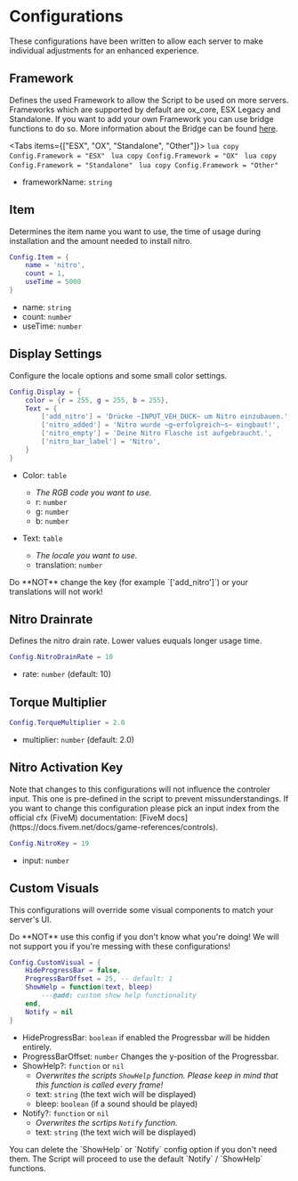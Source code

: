 
# Configurations

These configurations have been written to allow each server to make individual adjustments for an enhanced experience.

## Framework

Defines the used Framework to allow the Script to be used on more servers. Frameworks which are supported by default are ox_core, ESX Legacy and Standalone. If you want to add your own Framework you can use bridge functions to do so. More information about the Bridge can be found [here](/fivem/nitro/4_Bridge/1_Client).

<Tabs items={["ESX", "OX", "Standalone", "Other"]}>
    <Tab>
        ```lua copy
        Config.Framework = "ESX"
        ```
    </Tab>
    <Tab>
        ```lua copy
        Config.Framework = "OX"
        ```
    </Tab>
    <Tab>
        ```lua copy
        Config.Framework = "Standalone"
        ```
    </Tab>
    <Tab>
        ```lua copy
        Config.Framework = "Other"
        ```
    </Tab>
</Tabs>

- frameworkName: `string`

## Item

Determines the item name you want to use, the time of usage during installation and the amount needed to install nitro.

```lua copy
Config.Item = {
    name = 'nitro',
    count = 1,
    useTime = 5000
}
```

- name: `string`
- count: `number`
- useTime: `number`


## Display Settings 

Configure the locale options and some small color settings.

```lua copy
Config.Display = {
    color = {r = 255, g = 255, b = 255},
    Text = {
        ['add_nitro'] = 'Drücke ~INPUT_VEH_DUCK~ um Nitro einzubauen.',
        ['nitro_added'] = 'Nitro wurde ~g~erfolgreich~s~ eingbaut!',
        ['nitro_empty'] = 'Deine Nitro Flasche ist aufgebraucht.',
        ['nitro_bar_label'] = 'Nitro',
    }
}
```

- Color: `table`
    - *The RGB code you want to use.*
    - r: `number`
    - g: `number`
    - b: `number`

- Text: `table`
    - *The locale you want to use.*
    - translation: `number`

<Callout type='error'>
    Do **NOT** change the key (for example `['add_nitro']`) or your translations will not work!
</Callout>



## Nitro Drainrate

Defines the nitro drain rate. Lower values euquals longer usage time.

```lua copy
Config.NitroDrainRate = 10
```

- rate: `number` (default: 10)


## Torque Multiplier

```lua copy
Config.TorqueMultiplier = 2.0
```

- multiplier: `number` (default: 2.0)


## Nitro Activation Key

<Callout type='info'>
    Note that changes to this configurations will not influence the controler input. This one is pre-defined in the script to prevent missunderstandings.
    If you want to change this configuration please pick an input index from the official cfx (FiveM) documentation: [FiveM docs](https://docs.fivem.net/docs/game-references/controls).
</Callout>

```lua copy
Config.NitroKey = 19
```

- input: `number`


## Custom Visuals

This configurations will override some visual components to match your server's UI.

<Callout type='warning'>
    Do **NOT** use this config if you don't know what you're doing! We will not support you if you're messing with these configurations!
</Callout>

```lua copy
Config.CustomVisual = {
    HideProgressBar = false,
    ProgressBarOffset = 25, -- default: 1
    ShowHelp = function(text, bleep)
        ---@add: custom show help functionality
    end,
    Notify = nil
}
```

- HideProgressBar: `boolean` if enabled the Progressbar will be hidden entirely.
- ProgressBarOffset: `number` Changes the y-position of the Progressbar.
- ShowHelp?: `function` or `nil`
    - *Overwrites the scripts `ShowHelp` function. Please keep in mind that this function is called every frame!*
    - text: `string` (the text wich will be displayed)
    - bleep: `boolean` (if a sound should be played)
- Notify?: `function` or `nil`
    - *Overwrites the scrtips `Notify` function.*
    - text: `string` (the text wich will be displayed)

<Callout type='info'>
    You can delete the `ShowHelp` or `Notify` config option if you don't need them. The Script will proceed to use the default `Notify` / `ShowHelp` functions. 
</Callout>

